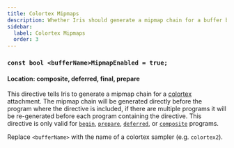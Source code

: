 ```yaml
---
title: Colortex Mipmaps
description: Whether Iris should generate a mipmap chain for a buffer before a program.
sidebar:
  label: Colortex Mipmaps
  order: 3
---
```


### `const bool <bufferName>MipmapEnabled = true;`

#### Location: composite, deferred, final, prepare

This directive tells Iris to generate a mipmap chain for a [colortex](/reference/buffers/colortex) attachment. The mipmap chain will be generated directly before the program where the directive is included, if there are multiple programs it will be re-generated before each program containing the directive. This directive is only valid for [`begin`](/reference/programs/begin), [`prepare`](/reference/programs/prepare), [`deferred`](/reference/programs/deferred), or [`composite`](/reference/programs/composite) programs.

Replace `<bufferName>` with the name of a colortex sampler (e.g. `colortex2`).